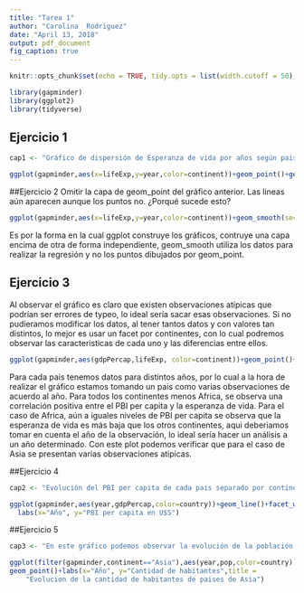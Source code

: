 ```yaml
---
title: "Tarea 1"
author: "Carolina  Rodriguez"
date: "April 13, 2018"
output: pdf_document
fig_caption: true
---
```


```r
knitr::opts_chunk$set(echo = TRUE, tidy.opts = list(width.cutoff = 50), tidy = TRUE, fig.pos = 'h', out.extra = '')

```


```r
library(gapminder)
library(ggplot2)
library(tidyverse)

```


## Ejercicio 1




```r
cap1 <- "Gráfico de dispersión de Esperanza de vida por años según paises coloreados de acuerdo al continente. Claramente podemos observar la diferencia entre los distintos continentes, donde Africa tiene una menor esperanza de vida observandose una gran evalución al igual que Asia, en cuanto a Europa y Oceania, son los que mayor espeanza de vida tienen, pero su evolución es mas lenta "
```

```r
ggplot(gapminder,aes(x=lifeExp,y=year,color=continent))+geom_point()+geom_smooth(se=FALSE)+labs(y="Año",x="Esperanza de vida", title="Esperanza de vida por años, coloreado por continente")
```

\fbox{\begin{minipage}{48em}
Los ejes x e y deben ser al revés  pero posiblemente no viste la versión corregida de la tarea donde estaba arreglado esto.
\end{minipage}}



##Ejercicio 2
Omitir la capa de geom_point del gráfico anterior. Las lineas aún aparecen aunque los puntos no. ¿Porqué
sucede esto?

```r
ggplot(gapminder,aes(x=lifeExp,y=year,color=continent))+geom_smooth(se=FALSE)+labs(y="Año",x="Esperanza de vida", title="Esperanza de vida por años, coloreado por continente")
```

Es por la forma en la cual ggplot construye los gráficos, contruye una capa encima de otra de forma independiente, geom_smooth utiliza los datos para realizar la regresión y no los puntos dibujados por geom_point.

\fbox{\begin{minipage}{48em}
Bien, podés mirar la solución.
\end{minipage}}

## Ejercicio 3

Al observar el gráfico es claro que existen observaciones atípicas que podrían ser errores de typeo, lo ideal sería sacar esas observaciones. Si no pudieramos modificar los datos, al tener tantos datos y con valores tan distintos, lo mejor es usar un facet por continentes, con lo cual podremos observar las caracteristicas de cada uno y las diferencias entre ellos.

```r
ggplot(gapminder,aes(gdpPercap,lifeExp, color=continent))+geom_point()+facet_wrap(~continent)+labs(x="PBI per capita en U$S", y="Esperanza de Vida")
```

Para cada pais tenemos datos para distintos años, por lo cual a la hora de realizar el gráfico estamos tomando un pais como varias observaciones de acuerdo al año. Para todos los continentes menos Africa, se observa una correlación positiva entre el PBI per capita y la esperanza de vida. Para el caso de Africa, aún a iguales niveles de PBI per capita se observa que la esperanza de vida es más baja que los otros continentes, aqui deberiamos tomar en cuenta el año de la observación, lo ideal sería hacer un análisis a un año determinado.
Con este plot podemos verificar que para el caso de Asia se presentan varias observaciones atipicas.

\fbox{\begin{minipage}{48em}
Si este comentario sobre los años es muy pertinente para la exploración!
Faltó incluir un tiítulo para el gráfico, a su vez podes cambiar la etiqueta de la leyenda con labs(colour="Continente"). Los colores en este plot no aportan más de lo que aporta el facet en cuanto diferenciar los continentes pero de todas formas no es incorrecto.
\end{minipage}}

##Ejercicio 4

```r
cap2 <- "Evolución del PBI per capita de cada pais separado por continente "
```


```r
ggplot(gapminder,aes(year,gdpPercap,color=country))+geom_line()+facet_wrap(~continent)+
  labs(x="Año", y="PBI per capita en U$S")
```

\fbox{\begin{minipage}{48em}
Esta visualización es incorrecta.
En este caso queremos una linea para cada país hay que agrupar por país como sigue 
ggplot(data = gapminder, aes(x = year, y = gdpPercap, group = country)) +
    geom\_line(alpha = 0.2) + facet\_wrap(~continent) + labs(x = "Año", y = "PBI per cápita en dólares ajustado por inflación", colour = "Continentes")
\end{minipage}}

##Ejercicio 5


```r
cap3 <- "En este gráfico podemos observar la evolución de la población para el caso particular de los paises de Asia. China e India son los dos paises de Asia que mas población han tenido a lo largo de los años que se analizan con tasas de crecimiento más altas y parecidas. "
```


```r
ggplot(filter(gapminder,continent=="Asia"),aes(year,pop,color=country))+
geom_point()+labs(x="Año", y="Cantidad de habitantes",title =
    "Evolucion de la cantidad de habitantes de paises de Asia")
```

\fbox{\begin{minipage}{48em}
Hay muchos países y es difícil de identificar los colores,  las etiquetas tal vez sería mejor cambiarlas de posición y agregar un `geom\_line()` aporta claridad
\end{minipage}}


\fbox{\begin{minipage}{48em}
PUNTOS:85/100
\end{minipage}}

